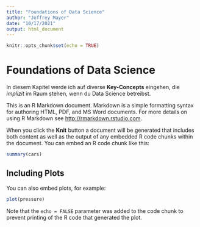 ```yaml
---
title: "Foundations of Data Science"
author: "Joffrey Mayer"
date: "10/17/2021"
output: html_document
---
```


```r
knitr::opts_chunk$set(echo = TRUE)
```

# Foundations of Data Science

In diesem Kapitel werde ich auf diverse **Key-Concepts** eingehen, die _implizit_ im Raum stehen, wenn du Data Science betreibst.

This is an R Markdown document. Markdown is a simple formatting syntax for authoring HTML, PDF, and MS Word documents. For more details on using R Markdown see <http://rmarkdown.rstudio.com>.

When you click the **Knit** button a document will be generated that includes both content as well as the output of any embedded R code chunks within the document. You can embed an R code chunk like this:

```r
summary(cars)
```

## Including Plots

You can also embed plots, for example:

```r
plot(pressure)
```

Note that the `echo = FALSE` parameter was added to the code chunk to prevent printing of the R code that generated the plot.
